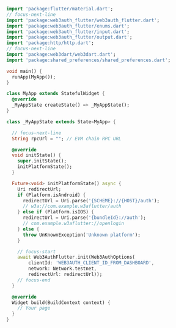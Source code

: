 ```dart
import 'package:flutter/material.dart';
// focus-next-line
import 'package:web3auth_flutter/web3auth_flutter.dart';
import 'package:web3auth_flutter/enums.dart';
import 'package:web3auth_flutter/input.dart';
import 'package:web3auth_flutter/output.dart';
import 'package:http/http.dart';
// focus-next-line
import 'package:web3dart/web3dart.dart';
import 'package:shared_preferences/shared_preferences.dart';

void main() {
  runApp(MyApp());
}

class MyApp extends StatefulWidget {
  @override
  _MyAppState createState() => _MyAppState();
}

class _MyAppState extends State<MyApp> {

  // focus-next-line
  String rpcUrl = ""; // EVM chain RPC URL

  @override
  void initState() {
    super.initState();
    initPlatformState();
  }

  Future<void> initPlatformState() async {
    Uri redirectUrl;
    if (Platform.isAndroid) {
      redirectUrl = Uri.parse('{SCHEME}://{HOST}/auth');
      // w3a://com.example.w3aflutter/auth
    } else if (Platform.isIOS) {
      redirectUrl = Uri.parse('{bundleId}://auth');
      // com.example.w3aflutter://openlogin
    } else {
      throw UnKnownException('Unknown platform');
    }

    // focus-start
    await Web3AuthFlutter.init(Web3AuthOptions(
        clientId: 'WEB3AUTH_CLIENT_ID_FROM_DASHBOARD',
        network: Network.testnet,
        redirectUrl: redirectUrl));
    // focus-end
  }

  @override
  Widget build(BuildContext context) {
    // Your page
  }
}
```

